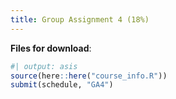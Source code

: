 ```yaml
---
title: Group Assignment 4 (18%)
---
```


**Files for download**:

<!-- * Download the template -->

<!-- ::: {.callout appearance="minimal"} -->
<!-- <i class="bi bi-download"></i> [Download template](../assignment_data/GA4_template.Rmd.zip){download="GA4_template.Rmd.zip"} -->
<!-- ::: -->


```r
#| output: asis
source(here::here("course_info.R"))
submit(schedule, "GA4")
```

